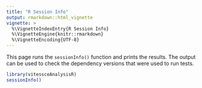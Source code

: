 ```yaml
---
title: "R Session Info"
output: rmarkdown::html_vignette
vignette: >
  %\VignetteIndexEntry{R Session Info}
  %\VignetteEngine{knitr::rmarkdown}
  %\VignetteEncoding{UTF-8}
---
```


This page runs the `sessionInfo()` function and prints the results.
The output can be used to check the dependency versions that were used to run tests.

```r
library(vitessceAnalysisR)
sessionInfo()
```
